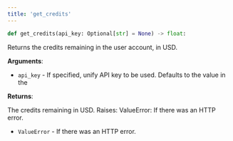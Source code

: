 ```yaml
---
title: 'get_credits'
---
```


```python
def get_credits(api_key: Optional[str] = None) -> float:
```

Returns the credits remaining in the user account, in USD.

**Arguments**:

- `api_key` - If specified, unify API key to be used. Defaults to the value in the



**Returns**:

The credits remaining in USD.
Raises:
ValueError: If there was an HTTP error.
- `ValueError` - If there was an HTTP error.